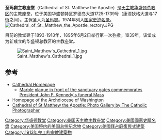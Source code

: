 {{Infobox church
|name                   = 圣玛窦主教座堂
|image                  = 2013 Cathedral of St. Matthew the Apostle.JPG
|latd                   = 38
|latm                   = 54
|lats                   = 22
|latNS                  = N
|longd                  = 77
|longm                  = 2
|longs                  = 24
|longEW                 = W
|location               = 美国华盛顿特区罗德岛大道1725-1739号
|denomination           = [[罗马天主教|罗马天主教]]
|website                = {{url|http://www.stmatthewscathedral.org/}}
|founded date           = 1840
|architect              = C. Grant La Farge
|style                  = 新文艺复兴、新罗曼式
|completed date         = 1913
|capacity               = 1,000<ref>http://www.stmatthewscathedral.org/about</ref>
|length                 = {{convert|155|ft|m}}
|width                  = {{convert|136|ft|m}}
|height                 = {{convert|200|ft|m}}
|dome quantity          = One
|dome height outer      = {{convert|190|ft|m}}
|archdiocese            = [[天主教华盛顿总教区|天主教华盛顿总教区]]
| embedded = {{Infobox NRHP 
  | embed = yes
  | name = St. Matthew's Cathedral and Rectory
  | nrhp_type = nrhp
  | added = January 24, 1974<ref name="nris">{{NRISref|2009a}}</ref>
  | refnum = 74002173}}
}}
'''圣玛窦主教座堂'''（Cathedral of St. Matthew the Apostle）是[[天主教华盛顿总教区|天主教华盛顿总教区]]的主教座堂，位于美国华盛顿特区罗德岛大道1725-1739号（康涅狄格大道与17街之间）。主保圣人为[[圣玛窦|圣玛窦]]。1974年列入[[国家史迹名录|国家史迹名录]]。
[[File:Cathedral_of_St._Matthew_the_Apostle_rectory.JPG|thumb]]

目前的教堂建于1893-1913年，1895年6月2日举行第一次弥撒。1939年，该堂成为新成立的华盛顿总教区的主教座堂。 

[[File:Saint_Matthew's_Cathedral_1.jpg|left]]

==参考==
{{reflist}}
* [http://www.stmatthewscathedral.org/ Cathedral Homepage]{{Wayback|url=http://www.stmatthewscathedral.org/ |date=20150212002124 }}
** [http://www.stmatthewscathedral.org/sanctuary.html Marble plaque in front of the sanctuary gates commemorates President John F. Kennedy's funeral Mass]{{Wayback|url=http://www.stmatthewscathedral.org/sanctuary.html |date=20100402103627 }}
* [https://web.archive.org/web/20120611205715/http://www.adw.org/home.asp Homepage of the Archdiocese of Washington]
* [http://www.catholicphotographer.com/p1028194305 Cathedral of St Matthew the Apostle: Photo Gallery by The Catholic Photographer]{{Wayback|url=http://www.catholicphotographer.com/p1028194305 |date=20150212001923 }}
[[Category:华盛顿教堂|Category:华盛顿教堂]]
[[Category:美国天主教主教座堂|Category:美国天主教主教座堂]]
[[Category:美國國家史蹟名錄|Category:美國國家史蹟名錄]]
[[Category:美国境内的美国总统纪念物|Category:美国境内的美国总统纪念物]]
[[Category:美國拜占庭復興式建築|Category:美國拜占庭復興式建築]]
[[Category:1913年完工的宗教建築物|Category:1913年完工的宗教建築物]]